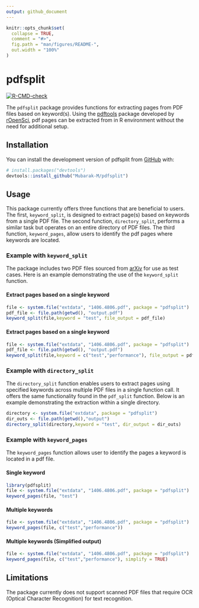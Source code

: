 ```yaml
---
output: github_document
---
```


<!-- README.md is generated from README.Rmd. Please edit that file -->

```r
knitr::opts_chunk$set(
  collapse = TRUE,
  comment = "#>",
  fig.path = "man/figures/README-",
  out.width = "100%"
)
```

# pdfsplit

<!-- badges: start -->
[![R-CMD-check](https://github.com/Mubarak-M/pdfsplit/actions/workflows/R-CMD-check.yaml/badge.svg)](https://github.com/Mubarak-M/pdfsplit/actions/workflows/R-CMD-check.yaml)
<!-- badges: end -->

The `pdfsplit` package provides functions for extracting pages from PDF
 files based on keyword(s). Using the [pdftools](https://github.com/ropensci/pdftools)  package developed by [rOpenSci](https://ropensci.org/), pdf pages can be extracted from in R 
 environment without the need for additional setup. 

## Installation

You can install the development version of pdfsplit from [GitHub](https://github.com/) with:

``` r
# install.packages("devtools")
devtools::install_github("Mubarak-M/pdfsplit")
```
## Usage
This package currently offers three functions that are beneficial to users. The first, `keyword_split`, is designed to extract page(s) based on keywords from a single PDF file. The second function, `directory_split`, performs a similar task but operates on an entire directory of PDF files. The third function, `keyword_pages`, allow users to identify the pdf pages where keywords are located.

### Example with `keyword_split`
The package includes two PDF files sourced from [arXiv](https://arxiv.org/) for use as test cases. Here is an example demonstrating the use of the `keyword_split` function.


#### Extract pages based on a single keyword
```r
file <- system.file("extdata", "1406.4806.pdf", package = "pdfsplit")
pdf_file <- file.path(getwd(), "output.pdf")
keyword_split(file,keyword = "test", file_output = pdf_file)
```

#### Extract pages based on a single keyword
```r
file <- system.file("extdata", "1406.4806.pdf", package = "pdfsplit")
pdf_file <- file.path(getwd(), "output.pdf")
keyword_split(file,keyword = c("test","performance"), file_output = pdf_file)
```

### Example with `directory_split`
The `directory_split` function enables users to extract pages using specified keywords across multiple PDF files in a single function call. It offers the same functionality found in the `pdf_split` function. Below is an example demonstrating the extraction within a single directory.

```r
directory <- system.file("extdata", package = "pdfsplit")
dir_outs <- file.path(getwd(),"output")
directory_split(directory,keyword = "test", dir_output = dir_outs)
```

### Example with `keyword_pages`
The `keyword_pages` function allows user to identify the pages a keyword is located in a pdf file. 

#### Single keyword

```r
library(pdfsplit)
file <- system.file("extdata", "1406.4806.pdf", package = "pdfsplit")
keyword_pages(file, "test")
```

#### Multiple keywords

```r
file <- system.file("extdata", "1406.4806.pdf", package = "pdfsplit")
keyword_pages(file, c("test","performance"))
```

#### Multiple keywords (Simplified output)

```r
file <- system.file("extdata", "1406.4806.pdf", package = "pdfsplit")
keyword_pages(file, c("test","performance"), simplify = TRUE)
```

## Limitations

The package currently does not support scanned PDF files that require OCR (Optical Character Recognition) for text recognition.
